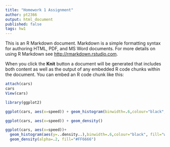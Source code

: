 ```yaml
---
title: "Homework 1 Assignment"
author: pt2366
output: html_document
published: false
tags: hw1
---
```


This is an R Markdown document. Markdown is a simple formatting syntax for authoring HTML, PDF, and MS Word documents. For more details on using R Markdown see <http://rmarkdown.rstudio.com>.

When you click the **Knit** button a document will be generated that includes both content as well as the output of any embedded R code chunks within the document. You can embed an R code chunk like this:

```r
attach(cars)
cars
View(cars)

library(ggplot2)

ggplot(cars, aes(x=speed)) + geom_histogram(binwidth=.6,colour="black", fill="white")

ggplot(cars, aes(x=speed)) + geom_density()

ggplot(cars, aes(x=speed))+
  geom_histogram(aes(y=..density..),binwidth=.6,colour="black", fill="white")+
  geom_density(alpha=.2, fill="#FF6666")
  
```
 